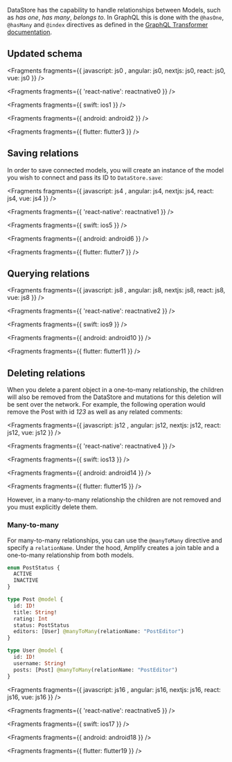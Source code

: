 DataStore has the capability to handle relationships between Models, such as _has one_, _has many_, _belongs to_. In GraphQL this is done with the `@hasOne`, `@hasMany` and `@index` directives as defined in the [GraphQL Transformer documentation](/cli/graphql/data-modeling).

## Updated schema


<Fragments fragments={{  javascript: js0 , angular: js0, nextjs: js0, react: js0, vue: js0 }} />


<Fragments fragments={{ 'react-native': reactnative0 }} />


<Fragments fragments={{ swift: ios1 }} />


<Fragments fragments={{ android: android2 }} />


<Fragments fragments={{ flutter: flutter3 }} />

## Saving relations

In order to save connected models, you will create an instance of the model you wish to connect and pass its ID to `DataStore.save`:


<Fragments fragments={{  javascript: js4 , angular: js4, nextjs: js4, react: js4, vue: js4 }} />


<Fragments fragments={{ 'react-native': reactnative1 }} />


<Fragments fragments={{ swift: ios5 }} />


<Fragments fragments={{ android: android6 }} />


<Fragments fragments={{ flutter: flutter7 }} />

## Querying relations


<Fragments fragments={{  javascript: js8 , angular: js8, nextjs: js8, react: js8, vue: js8 }} />


<Fragments fragments={{ 'react-native': reactnative2 }} />


<Fragments fragments={{ swift: ios9 }} />


<Fragments fragments={{ android: android10 }} />


<Fragments fragments={{ flutter: flutter11 }} />

## Deleting relations

When you delete a parent object in a one-to-many relationship, the children will also be removed from the DataStore and mutations for this deletion will be sent over the network. For example, the following operation would remove the Post with id _123_ as well as any related comments:


<Fragments fragments={{  javascript: js12 , angular: js12, nextjs: js12, react: js12, vue: js12 }} />


<Fragments fragments={{ 'react-native': reactnative4 }} />


<Fragments fragments={{ swift: ios13 }} />


<Fragments fragments={{ android: android14 }} />


<Fragments fragments={{ flutter: flutter15 }} />

However, in a many-to-many relationship the children are not removed and you must explicitly delete them.

### Many-to-many

For many-to-many relationships, you can use the `@manyToMany` directive and specify a `relationName`. Under the hood, Amplify creates a join table and a one-to-many relationship from both models.

```graphql
enum PostStatus {
  ACTIVE
  INACTIVE
}

type Post @model {
  id: ID!
  title: String!
  rating: Int
  status: PostStatus
  editors: [User] @manyToMany(relationName: "PostEditor")
}

type User @model {
  id: ID!
  username: String!
  posts: [Post] @manyToMany(relationName: "PostEditor")
}
```


<Fragments fragments={{  javascript: js16 , angular: js16, nextjs: js16, react: js16, vue: js16 }} />


<Fragments fragments={{ 'react-native': reactnative5 }} />


<Fragments fragments={{ swift: ios17 }} />


<Fragments fragments={{ android: android18 }} />


<Fragments fragments={{ flutter: flutter19 }} />
